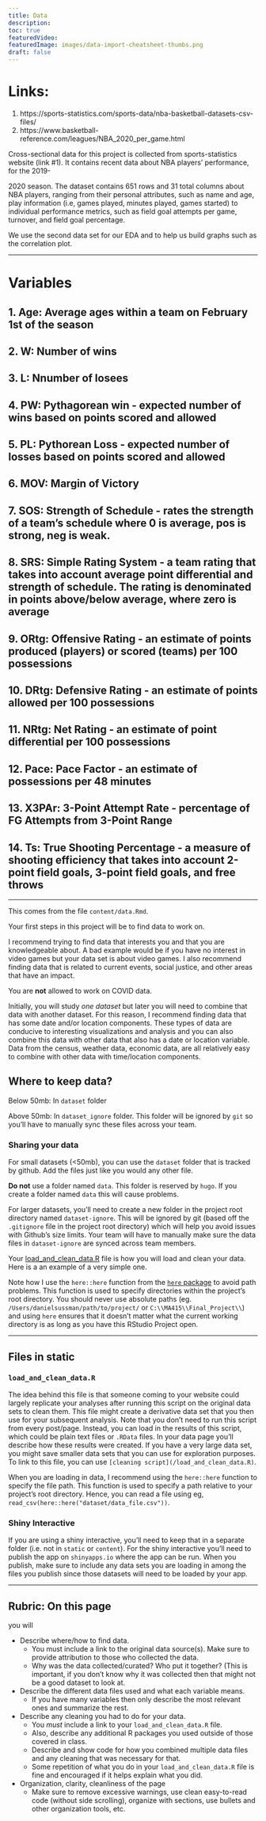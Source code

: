 ```yaml
---
title: Data
description:
toc: true
featuredVideo:
featuredImage: images/data-import-cheatsheet-thumbs.png
draft: false
---
```


# Links:

1. https://sports-statistics.com/sports-data/nba-basketball-datasets-csv-files/
2. https://www.basketball-reference.com/leagues/NBA_2020_per_game.html

Cross-sectional data for this project is collected from sports-statistics
website (link #1). It contains recent data about NBA players’ performance, for the 2019-

2020 season. The dataset contains 651 rows and 31 total columns about NBA
players, ranging from their personal attributes, such as name and age, play information (i.e, games
played, minutes played, games started) to individual performance metrics, such as field goal attempts per
game, turnover, and field goal percentage.

We use the second data set for our EDA and to help us build graphs such as the correlation plot.

---

# Variables

## 1. Age: Average ages within a team on February 1st of the season
## 2. W: Number of wins
## 3. L: Nnumber of losees
## 4. PW: Pythagorean win - expected number of wins based on points scored and allowed
## 5. PL: Pythorean Loss - expected number of losses based on points scored and allowed
## 6. MOV: Margin of Victory
## 7. SOS: Strength of Schedule - rates the strength of a team's schedule where 0 is average, pos is strong, neg is weak.
## 8. SRS: Simple Rating System - a team rating that takes into account average point differential and strength of schedule. The rating is denominated in points above/below average, where zero is average
## 9. ORtg: Offensive Rating - an estimate of points produced (players) or scored (teams) per 100 possessions
## 10. DRtg: Defensive Rating - an estimate of points allowed per 100 possessions
## 11. NRtg: Net Rating - an estimate of point differential per 100 possessions
## 12. Pace: Pace Factor - an estimate of possessions per 48 minutes
## 13. X3PAr: 3-Point Attempt Rate - percentage of FG Attempts from 3-Point Range
## 14. Ts: True Shooting Percentage - a measure of shooting efficiency that takes into account 2-point field goals, 3-point field goals, and free throws

---

This comes from the file `content/data.Rmd`.

Your first steps in this project will be to find data to work on.

I recommend trying to find data that interests you and that you are knowledgeable about. A bad example would be if you have no interest in video games but your data set is about video games. I also recommend finding data that is related to current events, social justice, and other areas that have an impact.

You are __not__ allowed to work on COVID data.

Initially, you will study _one dataset_ but later you will need to combine that data with another dataset. For this reason, I recommend finding data that has some date and/or location components. These types of data are conducive to interesting visualizations and analysis and you can also combine this data with other data that also has a date or location variable.
Data from the census, weather data, economic data, are all relatively easy to combine with other data with time/location components.


## Where to keep data?

Below 50mb: In `dataset` folder

Above 50mb: In `dataset_ignore` folder. This folder will be ignored by `git` so you'll have to manually sync these files across your team.

### Sharing your data


For small datasets (<50mb), you can use the `dataset` folder that is tracked by github. Add the files just like you would any other file.

**Do not** use a folder named `data`.
This folder is reserved by `hugo`.
If you create a folder named `data` this will cause problems.

For larger datasets, you'll need to create a new folder in the project root directory named `dataset-ignore`. This will be ignored by git (based off the `.gitignore` file in the project root directory) which will help you avoid issues with Github's size limits. Your team will have to manually make sure the data files in `dataset-ignore` are synced across team members.

Your [load_and_clean_data.R](/load_and_clean_data.R) file is how you will load and clean your data. Here is a an example of a very simple one.

Note how I use the `here::here` function from the [`here` package](https://here.r-lib.org/articles/here.html) to avoid path problems.
This function is used to specify directories within the project's root directory.
You should never use absolute paths (eg. `/Users/danielsussman/path/to/project/` or `C:\\MA415\\Final_Project\\`) and using `here` ensures that it doesn't matter what the current working directory is as long as you have this RStudio Project open.

----

## Files in static

### `load_and_clean_data.R`

The idea behind this file is that someone coming to your website could largely replicate your analyses after running this script on the original data sets to clean them.
This file might create a derivative data set that you then use for your subsequent analysis.
Note that you don't need to run this script from every post/page.
Instead, you can load in the results of this script, which could be plain text files or `.RData` files. In your data page you'll describe how these results were created. If you have a very large data set, you might save smaller data sets that you can use for exploration purposes.
To link to this file, you can use `[cleaning script](/load_and_clean_data.R)`. 


When you are loading in data, I recommend using the `here::here` function to specify the file path. This function is used to specify a path relative to your project's root directory. Hence, you can read a file using eg, `read_csv(here::here("dataset/data_file.csv"))`.


### Shiny Interactive

If you are using a shiny interactive, you'll need to keep that in a separate folder (i.e. not in `static` or `content`). For the shiny interactive you'll need to publish the app on `shinyapps.io` where the app can be run. When you publish, make sure to include any data sets you are loading in among the files you publish since those datasets will need to be loaded by your app. 





----

## Rubric: On this page

you will

* Describe where/how to find data.
  * You must include a link to the original data source(s). Make sure to provide attribution to those who collected the data.
  * Why was the data collected/curated? Who put it together? (This is important, if you don't know why it was collected then that might not be a good dataset to look at.
* Describe the different data files used and what each variable means. 
  * If you have many variables then only describe the most relevant ones and summarize the rest.
* Describe any cleaning you had to do for your data.
  * You *must* include a link to your `load_and_clean_data.R` file.
  * Also, describe any additional R packages you used outside of those covered in class.
  * Describe and show code for how you combined multiple data files and any cleaning that was necessary for that.
  * Some repetition of what you do in your `load_and_clean_data.R` file is fine and encouraged if it helps explain what you did.
* Organization, clarity, cleanliness of the page
  * Make sure to remove excessive warnings, use clean easy-to-read code (without side scrolling), organize with sections, use bullets and other organization tools, etc.
